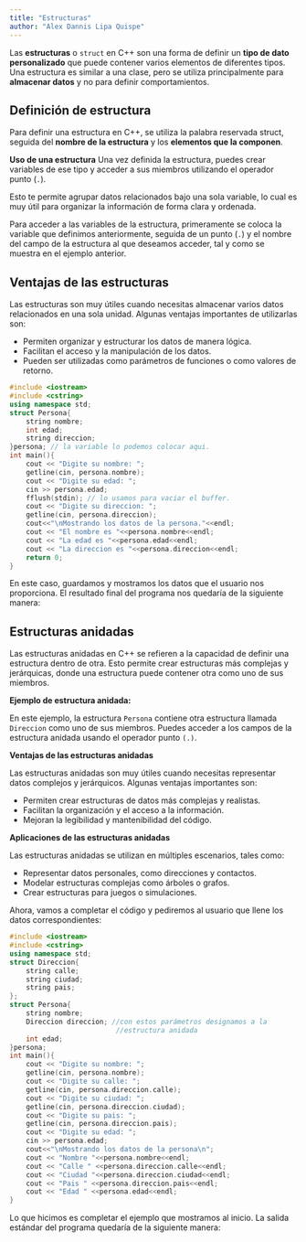 ```yaml
---
title: "Estructuras"
author: "Alex Dannis Lipa Quispe"
---
```


Las **estructuras** o `struct` en C++ son una forma de definir un **tipo de dato personalizado** que puede contener varios elementos de diferentes tipos. Una estructura es similar a una clase, pero se utiliza principalmente para **almacenar datos** y no para definir comportamientos.

## Definición de estructura

Para definir una estructura en C++, se utiliza la palabra reservada struct, seguida del **nombre de la estructura** y los **elementos que la componen**.

```{=latex}
\begin{tcolorbox}[custombox]
\begin{verbatim}
struct Persona{
    string nombre;
    int edad;
    string direccion;
};
\end{verbatim}
\end{tcolorbox}
```

**Uso de una estructura** Una vez definida la estructura, puedes crear variables de ese tipo y acceder a sus miembros utilizando el operador punto (`.`).

Esto te permite agrupar datos relacionados bajo una sola variable, lo cual es muy útil para organizar la información de forma clara y ordenada.

```{=latex}
\begin{tcolorbox}[custombox]
\begin{verbatim}
  Persona persona; //creamos una variables de la estructura "Persona"
  persona.nombre = "juan";
  persona.edad = 15;
  persona.direccion = "calle 13";
\end{verbatim}
\end{tcolorbox}
```

Para acceder a las variables de la estructura, primeramente se coloca la variable que definimos anteriormente, seguida de un punto (`.`) y el nombre del campo de la estructura al que deseamos acceder, tal y como se muestra en el ejemplo anterior.

## Ventajas de las estructuras

Las estructuras son muy útiles cuando necesitas almacenar varios datos relacionados en una sola unidad. Algunas ventajas importantes de utilizarlas son:

-   Permiten organizar y estructurar los datos de manera lógica.
-   Facilitan el acceso y la manipulación de los datos.
-   Pueden ser utilizadas como parámetros de funciones o como valores de retorno.

``` cpp
#include <iostream>
#include <cstring>
using namespace std;
struct Persona{
    string nombre;
    int edad;
    string direccion;
}persona; // la variable lo podemos colocar aqui.
int main(){
    cout << "Digite su nombre: ";
    getline(cin, persona.nombre);
    cout << "Digite su edad: ";
    cin >> persona.edad;
    fflush(stdin); // lo usamos para vaciar el buffer.
    cout << "Digite su direccion: ";
    getline(cin, persona.direccion);
    cout<<"\nMostrando los datos de la persona."<<endl;
    cout << "El nombre es "<<persona.nombre<<endl;
    cout << "La edad es "<<persona.edad<<endl;
    cout << "La direccion es "<<persona.direccion<<endl;
    return 0;
}
```

En este caso, guardamos y mostramos los datos que el usuario nos proporciona. El resultado final del programa nos quedaría de la siguiente manera:

```{=latex}
\begin{tcolorbox}[custombox]
\begin{verbatim}
Digite su nombre: alex
Digite su edad: 15
Digite su direccion: calle 13

Mostrando los datos de la persona.
El nombre es alex
La edad es 15
La direccion es calle 13
\end{verbatim}
\end{tcolorbox}
```

## Estructuras anidadas

Las estructuras anidadas en C++ se refieren a la capacidad de definir una estructura dentro de otra. Esto permite crear estructuras más complejas y jerárquicas, donde una estructura puede contener otra como uno de sus miembros.

**Ejemplo de estructura anidada:**

```{=latex}
\begin{tcolorbox}[custombox]
\begin{verbatim}
struct Direccion{
    string calle;
    string ciudad;
    string pais;
};
struct Persona{
    string nombre;
    int edad;
    Direccion direccion;
}persona; //declaramos la variable.
\end{verbatim}
\end{tcolorbox}
```

En este ejemplo, la estructura `Persona` contiene otra estructura llamada `Direccion` como uno de sus miembros. Puedes acceder a los campos de la estructura anidada usando el operador punto `(.)`.

**Ventajas de las estructuras anidadas**

Las estructuras anidadas son muy útiles cuando necesitas representar datos complejos y jerárquicos. Algunas ventajas importantes son:

-   Permiten crear estructuras de datos más complejas y realistas.
-   Facilitan la organización y el acceso a la información.
-   Mejoran la legibilidad y mantenibilidad del código.

**Aplicaciones de las estructuras anidadas**

Las estructuras anidadas se utilizan en múltiples escenarios, tales como:

-   Representar datos personales, como direcciones y contactos.
-   Modelar estructuras complejas como árboles o grafos.
-   Crear estructuras para juegos o simulaciones.

Ahora, vamos a completar el código y pediremos al usuario que llene los datos correspondientes:

``` cpp
#include <iostream>
#include <cstring>
using namespace std;
struct Direccion{
    string calle;
    string ciudad;
    string pais;
};
struct Persona{
    string nombre;
    Direccion direccion; //con estos parámetros designamos a la
                          //estructura anidada
    int edad;
}persona;
int main(){
    cout << "Digite su nombre: ";
    getline(cin, persona.nombre);
    cout << "Digite su calle: ";
    getline(cin, persona.direccion.calle);
    cout << "Digite su ciudad: ";
    getline(cin, persona.direccion.ciudad);
    cout << "Digite su pais: ";
    getline(cin, persona.direccion.pais);
    cout << "Digite su edad: ";
    cin >> persona.edad;
    cout<<"\nMostrando los datos de la persona\n";
    cout << "Nombre "<<persona.nombre<<endl;
    cout << "Calle " <<persona.direccion.calle<<endl;
    cout << "Ciudad "<<persona.direccion.ciudad<<endl;
    cout << "Pais " <<persona.direccion.pais<<endl;
    cout << "Edad " <<persona.edad<<endl;
}
```

Lo que hicimos es completar el ejemplo que mostramos al inicio. La salida estándar del programa quedaría de la siguiente manera:

```{=latex}
\begin{tcolorbox}[custombox]
\begin{verbatim}
Digite su nombre: alex
Digite su calle: calle 13
Digite su ciudad: puno
Digite su pais: peru
Digite su edad: 15

Mostrando los datos de la persona
Nombre alex
Calle calle 13
Ciudad puno
Pais peru
Edad 15
\end{verbatim}
\end{tcolorbox}
```
